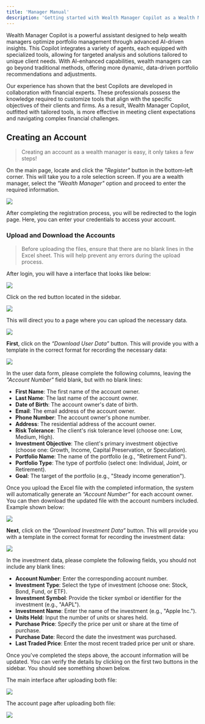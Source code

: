 ```yaml
---
title: 'Manager Manual'
description: 'Getting started with Wealth Manager Copilot as a Wealth Manager:'
---
```



Wealth Manager Copilot is a powerful assistant designed to help wealth managers optimize portfolio management through advanced AI-driven insights. This Copilot integrates a variety of agents, each equipped with specialized tools, allowing for targeted analysis and solutions tailored to unique client needs. With AI-enhanced capabilities, wealth managers can go beyond traditional methods, offering more dynamic, data-driven portfolio recommendations and adjustments.

Our experience has shown that the best Copilots are developed in collaboration with financial experts. These professionals possess the knowledge required to customize tools that align with the specific objectives of their clients and firms. As a result, Wealth Manager Copilot, outfitted with tailored tools, is more effective in meeting client expectations and navigating complex financial challenges.

## Creating an Account

> Creating an account as a wealth manager is easy, it only takes a few steps!

On the main page, locate and click the *"Register"* button in the bottom-left corner. This will take you to a role selection screen. If you are a wealth manager, select the *"Wealth Manager"* option and proceed to enter the required information.

<Frame>
  <img src="/images/reg.png" style={{ borderRadius: '0.5rem' }} />
</Frame>

After completing the registration process, you will be redirected to the login page. Here, you can enter your credentials to access your account.

### Upload and Download the Accounts

> Before uploading the files, ensure that there are no blank lines in the Excel sheet. This will help prevent any errors during the upload process.

After login, you will have a interface that looks like below:

<Frame>
  <img src="/images/mainpage.png" style={{ borderRadius: '0.5rem' }} />
</Frame>

Click on the red button located in the sidebar. 

<Frame>
  <img src="/images/sidebar.png" style={{ borderRadius: '0.5rem' }} />
</Frame>

This will direct you to a page where you can upload the necessary data.

<Frame>
  <img src="/images/upload_page.png" style={{ borderRadius: '0.5rem' }} />
</Frame>

**First**, click on the *“Download User Data”* button. This will provide you with a template in the correct format for recording the necessary data:

<Frame>
  <img src="/images/user-data-excel.png" style={{ borderRadius: '0.5rem' }} />
</Frame>

In the user data form, please complete the following columns, leaving the *"Account Number"* field blank, but with no blank lines:
-   **First Name**: The first name of the account owner.
-   **Last Name**: The last name of the account owner.
-   **Date of Birth**: The account owner's date of birth.
-   **Email**: The email address of the account owner.
-   **Phone Number**: The account owner's phone number.
-   **Address**: The residential address of the account owner.
-   **Risk Tolerance**: The client's risk tolerance level (choose one: Low, Medium, High).
-   **Investment Objective**: The client's primary investment objective (choose one: Growth, Income, Capital Preservation, or Speculation).
-   **Portfolio Name**: The name of the portfolio (e.g., "Retirement Fund").
-   **Portfolio Type**: The type of portfolio (select one: Individual, Joint, or Retirement).
-   **Goal**: The target of the portfolio (e.g., "Steady income generation").

Once you upload the Excel file with the completed information, the system will automatically generate an *“Account Number”* for each account owner. You can then download the updated file with the account numbers included. Example shown below:

<Frame>
  <img src="/images/afterupload-example.png" style={{ borderRadius: '0.5rem' }} />
</Frame>

**Next**, click on the *“Download Investment Data”* button. This will provide you with a template in the correct format for recording the investment data:

<Frame>
  <img src="/images/wealthdata.png" style={{ borderRadius: '0.5rem' }} />
</Frame>

In the investment data, please complete the following fields, you should not include any blank lines:

-   **Account Number**: Enter the corresponding account number.
-   **Investment Type**: Select the type of investment (choose one: Stock, Bond, Fund, or ETF).
-   **Investment Symbol**: Provide the ticker symbol or identifier for the investment (e.g., "AAPL").
-   **Investment Name**: Enter the name of the investment (e.g., "Apple Inc.").
-   **Units Held**: Input the number of units or shares held.
-   **Purchase Price**: Specify the price per unit or share at the time of purchase.
-   **Purchase Date**: Record the date the investment was purchased.
-   **Last Traded Price**: Enter the most recent traded price per unit or share.

Once you've completed the steps above, the account information will be updated. You can verify the details by clicking on the first two buttons in the sidebar. You should see something shown below.

The main interface after uploading both file:

<Frame>
  <img src="/images/main_interface_after_uploading.png" style={{ borderRadius: '0.5rem' }} />
</Frame>

The account page after uploading both file:

<Frame>
  <img src="/images/accounts_page.png" style={{ borderRadius: '0.5rem' }} />
</Frame>
